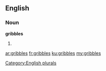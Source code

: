 ==English==

===Noun===
'''gribbles'''

# {{plural of|[[gribble]]}}

[[Category:English plurals]]

[[ar:gribbles]]
[[fr:gribbles]]
[[ku:gribbles]]
[[my:gribbles]]